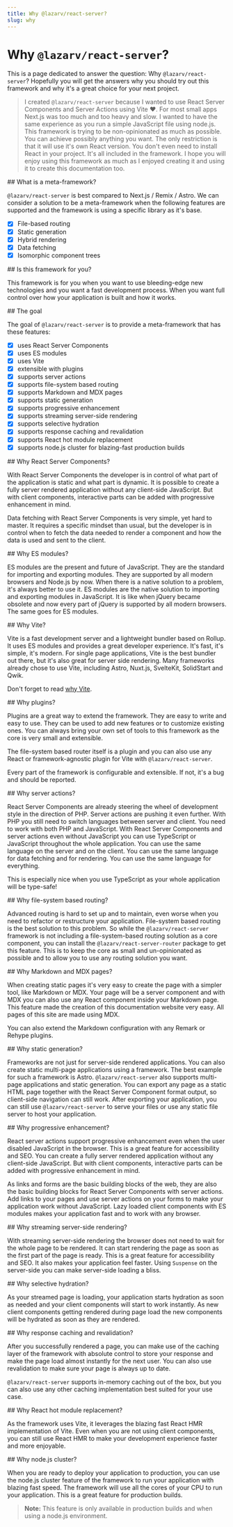 ```yaml
---
title: Why @lazarv/react-server?
slug: why
---
```



# Why `@lazarv/react-server`?

This is a page dedicated to answer the question: Why `@lazarv/react-server`? Hopefully you will get the answers why you should try out this framework and why it's a great choice for your next project.

> I created `@lazarv/react-server` because I wanted to use React Server Components and Server Actions using Vite <span className="text-red-500">❤️</span>. For most small apps Next.js was too much and too heavy and slow. I wanted to have the same experience as you run a simple JavaScript file using node.js. This framework is trying to be non-opinionated as much as possible. You can achieve possibly anything you want. The only restriction is that it will use it's own React version. You don't even need to install React in your project. It's all included in the framework. I hope you will enjoy using this framework as much as I enjoyed creating it and using it to create this documentation too.

<Link name="what-is-a-meta-framework">
## What is a meta-framework?
</Link>

`@lazarv/react-server` is best compared to Next.js / Remix / Astro. We can consider a solution to be a meta-framework when the following features are supported and the framework is using a specific library as it's base.

- [x] File-based routing
- [x] Static generation
- [x] Hybrid rendering
- [x] Data fetching
- [x] Isomorphic component trees

<Link name="is-this-framework-for-you">
## Is this framework for you?
</Link>

This framework is for you when you want to use bleeding-edge new technologies and you want a fast development process. When you want full control over how your application is built and how it works.

<Link name="the-goal">
## The goal
</Link>

The goal of `@lazarv/react-server` is to provide a meta-framework that has these features:

- [x] uses React Server Components
- [x] uses ES modules
- [x] uses Vite
- [x] extensible with plugins
- [x] supports server actions
- [x] supports file-system based routing
- [x] supports Markdown and MDX pages
- [x] supports static generation
- [x] supports progressive enhancement
- [x] supports streaming server-side rendering
- [x] supports selective hydration
- [x] supports response caching and revalidation
- [x] supports React hot module replacement
- [x] supports node.js cluster for blazing-fast production builds

<Link name="why-react-server-components">
## Why React Server Components?
</Link>

With React Server Components the developer is in control of what part of the application is static and what part is dynamic. It is possible to create a fully server rendered application without any client-side JavaScript. But with client components, interactive parts can be added with progressive enhancement in mind.

Data fetching with React Server Components is very simple, yet hard to master. It requires a specific mindset than usual, but the developer is in control when to fetch the data needed to render a component and how the data is used and sent to the client.

<Link name="why-es-modules">
## Why ES modules?
</Link>

ES modules are the present and future of JavaScript. They are the standard for importing and exporting modules. They are supported by all modern browsers and Node.js by now. When there is a native solution to a problem, it's always better to use it. ES modules are the native solution to importing and exporting modules in JavaScript. It is like when jQuery became obsolete and now every part of jQuery is supported by all modern browsers. The same goes for ES modules.

<Link name="why-vite">
## Why Vite?
</Link>

Vite is a fast development server and a lightweight bundler based on Rollup. It uses ES modules and provides a great developer experience. It's fast, it's simple, it's modern. For single page applications, Vite is the best bundler out there, but it's also great for server side rendering. Many frameworks already chose to use Vite, including Astro, Nuxt.js, SvelteKit, SolidStart and Qwik.

Don't forget to read [why Vite](https://vitejs.dev/guide/why.html).

<Link name="why-plugins">
## Why plugins?
</Link>

Plugins are a great way to extend the framework. They are easy to write and easy to use. They can be used to add new features or to customize existing ones. You can always bring your own set of tools to this framework as the core is very small and extensible.

The file-system based router itself is a plugin and you can also use any React or framework-agnostic plugin for Vite with `@lazarv/react-server`.

Every part of the framework is configurable and extensible. If not, it's a bug and should be reported.

<Link name="why-server-actions">
## Why server actions?
</Link>

React Server Components are already steering the wheel of development style in the direction of PHP. Server actions are pushing it even further. With PHP you still need to switch languages between server and client. You need to work with both PHP and JavaScript. With React Server Components and server actions even without JavaScript you can use TypeScript or JavaScript throughout the whole application. You can use the same language on the server and on the client. You can use the same language for data fetching and for rendering. You can use the same language for everything.

This is especially nice when you use TypeScript as your whole application will be type-safe!

<Link name="why-file-system-based-routing">
## Why file-system based routing?
</Link>

Advanced routing is hard to set up and to maintain, even worse when you need to refactor or restructure your application. File-system based routing is the best solution to this problem. So while the `@lazarv/react-server` framework is not including a file-system-based routing solution as a core component, you can install the `@lazarv/react-server-router` package to get this feature. This is to keep the core as small and un-opinionated as possible and to allow you to use any routing solution you want.

<Link name="why-markdown-and-mdx-pages">
## Why Markdown and MDX pages?
</Link>

When creating static pages it's very easy to create the page with a simpler tool, like Markdown or MDX. Your page will be a server component and with MDX you can also use any React component inside your Markdown page. This feature made the creation of this documentation website very easy. All pages of this site are made using MDX.

You can also extend the Markdown configuration with any Remark or Rehype plugins.

<Link name="why-static-generation">
## Why static generation?
</Link>

Frameworks are not just for server-side rendered applications. You can also create static multi-page applications using a framework. The best example for such a framework is Astro. `@lazarv/react-server` also supports multi-page applications and static generation. You can export any page as a static HTML page together with the React Server Component format output, so client-side navigation can still work. After exporting your application, you can still use `@lazarv/react-server` to serve your files or use any static file server to host your application.

<Link name="why-progressive-enhancement">
## Why progressive enhancement?
</Link>

React server actions support progressive enhancement even when the user disabled JavaScript in the browser. This is a great feature for accessibility and SEO. You can create a fully server rendered application without any client-side JavaScript. But with client components, interactive parts can be added with progressive enhancement in mind.

As links and forms are the basic building blocks of the web, they are also the basic building blocks for React Server Components with server actions. Add links to your pages and use server actions on your forms to make your application work without JavaScript. Lazy loaded client components with ES modules makes your application fast and to work with any browser.

<Link name="why-streaming-server-side-rendering">
## Why streaming server-side rendering?
</Link>

With streaming server-side rendering the browser does not need to wait for the whole page to be rendered. It can start rendering the page as soon as the first part of the page is ready. This is a great feature for accessibility and SEO. It also makes your application feel faster. Using `Suspense` on the server-side you can make server-side loading a bliss.

<Link name="why-selective-hydration">
## Why selective hydration?
</Link>

As your streamed page is loading, your application starts hydration as soon as needed and your client components will start to work instantly. As new client components getting rendered during page load the new components will be hydrated as soon as they are rendered.

<Link name="why-response-caching-and-revalidation">
## Why response caching and revalidation?
</Link>

After you successfully rendered a page, you can make use of the caching layer of the framework with absolute control to store your response and make the page load almost instantly for the next user. You can also use revalidation to make sure your page is always up to date.

`@lazarv/react-server` supports in-memory caching out of the box, but you can also use any other caching implementation best suited for your use case.

<Link name="why-react-hot-module-replacement">
## Why React hot module replacement?
</Link>

As the framework uses Vite, it leverages the blazing fast React HMR implementation of Vite. Even when you are not using client components, you can still use React HMR to make your development experience faster and more enjoyable.

<Link name="why-node-js-cluster">
## Why node.js cluster?
</Link>

When you are ready to deploy your application to production, you can use the node.js cluster feature of the framework to run your application with blazing fast speed. The framework will use all the cores of your CPU to run your application. This is a great feature for production builds.

> **Note:** This feature is only available in production builds and when using a node.js environment.
